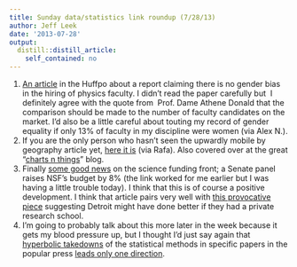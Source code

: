 ```yaml
---
title: Sunday data/statistics link roundup (7/28/13)
author: Jeff Leek
date: '2013-07-28'
output:
  distill::distill_article:
    self_contained: no
---
```


  1. <span style="line-height: 16px;"><a href="http://www.huffingtonpost.com/2013/07/23/women-in-physics-statistics-hiring-bias-female-faculty_n_3635710.html">An article</a> in the Huffpo about a report claiming there is no gender bias in the hiring of physics faculty. I didn't read the paper carefully but  I definitely agree with the quote from  Prof. Dame Athene Donald that the comparison should be made to the number of faculty candidates on the market. I'd also be a little careful about touting my record of gender equality if only 13% of faculty in my discipline were women (via Alex N.).</span>
  2. If you are the only person who hasn't seen the upwardly mobile by geography article yet, [here it is](http://www.nytimes.com/2013/07/22/business/in-climbing-income-ladder-location-matters.html?hp&_r=1&) (via Rafa). Also covered over at the great "[charts n things](http://chartsnthings.tumblr.com/post/56193905994/winning)" blog.
  3. Finally [some good news](http://news.sciencemag.org/scientific-community/2013/07/senate-panel-gives-nsf-8-budget-boost) on the science funding front; a Senate panel raises NSF's budget by 8% (the link worked for me earlier but I was having a little trouble today). I think that this is of course a positive development. I think that article pairs very well with [this provocative piece](http://www.businessinsider.com/a-private-university-might-have-saved-detroit-2013-7) suggesting Detroit might have done better if they had a private research school.
  4. I'm going to probably talk about this more later in the week because it gets my blood pressure up, but I thought I'd just say again that [hyperbolic takedowns](http://andrewgelman.com/2013/07/24/too-good-to-be-true-the-scientific-mass-production-of-spurious-statistical-significance/) of the statistical methods in specific papers in the popular press [leads only one direction](http://simplystatistics.org/2013/05/06/why-the-current-over-pessimism-about-science-is-the-perfect-confirmation-bias-vehicle-and-we-should-proceed-rationally/).
